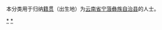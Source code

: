 {{Catnav|頁面分類|各種主題的頁面分類|依中国各省来作的分类|各地中国人|云南人|丽江人}}
{{Catnav|頁面分類|人物|各國人物|中国人|各地中国人|云南人|丽江人}}

本分类用于归纳[[籍贯|籍贯]]（出生地）为[[云南省|云南省]][[宁蒗彝族自治县|宁蒗彝族自治县]]的人士。

[[Category:丽江人|*]]
[[Category:宁蒗彝族自治县|*]]
